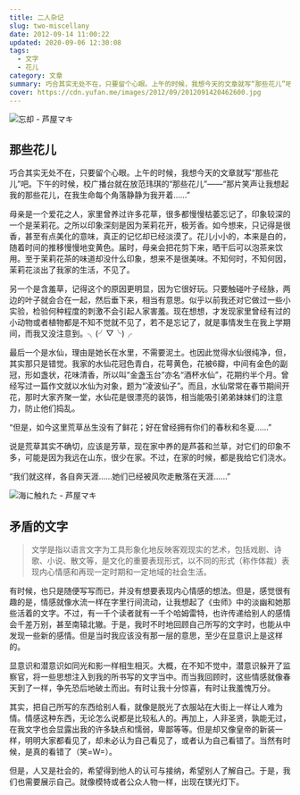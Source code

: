 ```yaml
---
title: 二人杂记
slug: two-miscellany
date: 2012-09-14 11:00:22
updated: 2020-09-06 12:30:08
tags:
  - 文字
  - 花儿
category: 文章
summary: 巧合其实无处不在，只要留个心眼。上午的时候，我想今天的文章就写“那些花儿”吧。下午的时候，校广播台就在放范玮琪的“那些花儿”
cover: https://cdn.yufan.me/images/2012/09/2012091420462600.jpg
---
```


![忘却 - 芦屋マキ](https://cdn.yufan.me/images/2012/09/2012091420414300.jpg)

<MusicPlayer netease={1876460058} />

## 那些花儿

巧合其实无处不在，只要留个心眼。上午的时候，我想今天的文章就写“那些花儿”吧。下午的时候，校广播台就在放范玮琪的“那些花儿”——“那片笑声让我想起我的那些花儿，在我生命每个角落静静为我开着……”

母亲是一个爱花之人，家里曾养过许多花草，很多都慢慢枯萎忘记了，印象较深的一个是茉莉花。之所以印象深刻是因为茉莉花开，极芳香。如今想来，只记得是很香，甚至有点美化的意味，真正的记忆却已经淡漠了。花儿小小的，本来是白的，随着时间的推移慢慢地变黄色。届时，母亲会把花剪下来，晒干后可以泡茶来饮用。至于茉莉花茶的味道却没什么印象，想来不是很美味。不知何时，不知何因，茉莉花淡出了我家的生活，不见了。

另一个是含羞草，记得这个的原因更明显，因为它很好玩。只要触碰叶子经脉，两边的叶子就会合在一起，然后垂下来，相当有意思。似乎以前我还对它做过一些小实验，检验何种程度的刺激不会引起人家害羞。现在想想，才发现家里曾经有过的小动物或者植物都是不知不觉就不见了，若不是忘记了，就是事情发生在我上学期间，而我又没注意到。╮(╯▽╰)╭

最后一个是水仙，理由是她长在水里，不需要泥土。也因此觉得水仙很纯净，但，其实那只是错觉。我家的水仙花冠色青白，花萼黄色，花被6瓣，中间有金色的副冠，形如盏状，花味清香，所以叫“金盏玉台”亦名“酒杯水仙”，花期约半个月。曾经写过一篇作文就以水仙为对象，题为“凌波仙子”。而且，水仙常常在春节期间开花，那时大家齐聚一堂，水仙花是很漂亮的装饰，相当能吸引弟弟妹妹们的注意力，防止他们捣乱。

“但是，如今这里荒草丛生没有了鲜花；好在曾经拥有你们的春秋和冬夏……”

说是荒草其实不确切，应该是芳草，现在家中养的是芦荟和兰草，对它们的印象不多，可能是因为我远在山东，很少在家。不过，在家的时候，都是我给它们浇水。

“我们就这样，各自奔天涯……她们已经被风吹走散落在天涯……”

![海に触れた - 芦屋マキ](https://cdn.yufan.me/images/2012/09/2012091420484600.jpg)

## 矛盾的文字

> 文学是指以语言文字为工具形象化地反映客观现实的艺术，包括戏剧、诗歌、小说、散文等，是文化的重要表现形式，以不同的形式（称作体裁）表现内心情感和再现一定时期和一定地域的社会生活。

有时候，也只是随便写写而已，并没有想要表现内心情感的想法。但是，感觉很有趣的是，情感就像水流一样在字里行间流动，让我想起了《虫师》中的淡幽和她那些活着的文字。不过，有一千个读者就有一千个哈姆雷特，也许传递给别人的感情会千差万别，甚至南辕北辙。于是，我时不时地回顾自己所写的文字时，也能从中发现一些新的感情。但是当时我应该没有那一层的意思，至少在显意识上是这样的。

显意识和潜意识如同光和影一样相生相灭。大概，在不知不觉中，潜意识躲开了监察官，将一些思想注入到我的所书写的文字当中。而当我回顾时，这些情感就像春天到了一样，争先恐后地破土而出。有时让我十分惊喜，有时让我羞愧万分。

其实，把自己所写的东西给别人看，就像是脱光了衣服站在大街上一样让人难为情。情感这种东西，无论怎么说都是比较私人的。再加上，人非圣贤，孰能无过，在我文字也会显露出我的许多缺点和懦弱，卑鄙等等。但是却又像皇帝的新装一样，明明大家都看见了，却未必认为自己看见了，或者认为自己看错了。当然有时候，是真的看错了（笑=W=）。

但是，人又是社会的，希望得到他人的认可与接纳，希望别人了解自己。于是，我们也需要展示自己。就像模特或者公众人物一样，出现在镁光灯下。
